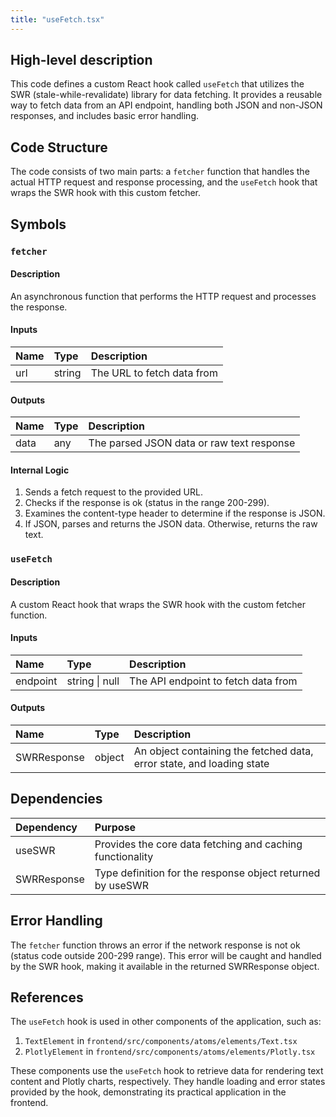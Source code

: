```yaml
---
title: "useFetch.tsx"
---
```


## High-level description
This code defines a custom React hook called `useFetch` that utilizes the SWR (stale-while-revalidate) library for data fetching. It provides a reusable way to fetch data from an API endpoint, handling both JSON and non-JSON responses, and includes basic error handling.

## Code Structure
The code consists of two main parts: a `fetcher` function that handles the actual HTTP request and response processing, and the `useFetch` hook that wraps the SWR hook with this custom fetcher.

## Symbols

### `fetcher`
#### Description
An asynchronous function that performs the HTTP request and processes the response.

#### Inputs
| Name | Type | Description |
|:-----|:-----|:------------|
| url | string | The URL to fetch data from |

#### Outputs
| Name | Type | Description |
|:-----|:-----|:------------|
| data | any | The parsed JSON data or raw text response |

#### Internal Logic
1. Sends a fetch request to the provided URL.
2. Checks if the response is ok (status in the range 200-299).
3. Examines the content-type header to determine if the response is JSON.
4. If JSON, parses and returns the JSON data. Otherwise, returns the raw text.

### `useFetch`
#### Description
A custom React hook that wraps the SWR hook with the custom fetcher function.

#### Inputs
| Name | Type | Description |
|:-----|:-----|:------------|
| endpoint | string \| null | The API endpoint to fetch data from |

#### Outputs
| Name | Type | Description |
|:-----|:-----|:------------|
| SWRResponse | object | An object containing the fetched data, error state, and loading state |

## Dependencies
| Dependency | Purpose |
|:-----------|:--------|
| useSWR | Provides the core data fetching and caching functionality |
| SWRResponse | Type definition for the response object returned by useSWR |

## Error Handling
The `fetcher` function throws an error if the network response is not ok (status code outside 200-299 range). This error will be caught and handled by the SWR hook, making it available in the returned SWRResponse object.

## References
The `useFetch` hook is used in other components of the application, such as:
1. `TextElement` in `frontend/src/components/atoms/elements/Text.tsx`
2. `PlotlyElement` in `frontend/src/components/atoms/elements/Plotly.tsx`

These components use the `useFetch` hook to retrieve data for rendering text content and Plotly charts, respectively. They handle loading and error states provided by the hook, demonstrating its practical application in the frontend.